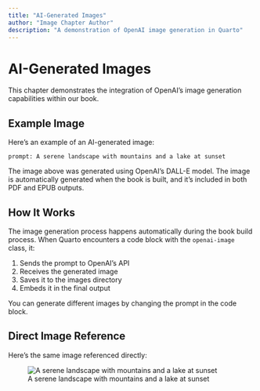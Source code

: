 ```yaml
---
title: "AI-Generated Images"
author: "Image Chapter Author"
description: "A demonstration of OpenAI image generation in Quarto"
---
```


# AI-Generated Images

This chapter demonstrates the integration of OpenAI's image generation capabilities within our book.

## Example Image

Here's an example of an AI-generated image:

```openai-image
prompt: A serene landscape with mountains and a lake at sunset
```

The image above was generated using OpenAI's DALL-E model. The image is automatically generated when the book is built, and it's included in both PDF and EPUB outputs.

## How It Works

The image generation process happens automatically during the book build process. When Quarto encounters a code block with the `openai-image` class, it:

1. Sends the prompt to OpenAI's API
2. Receives the generated image
3. Saves it to the images directory
4. Embeds it in the final output

You can generate different images by changing the prompt in the code block.

## Direct Image Reference

Here's the same image referenced directly:

![A serene landscape with mountains and a lake at sunset](../images/img_7a214e28.png) 